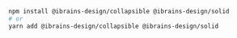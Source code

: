 ```bash
npm install @ibrains-design/collapsible @ibrains-design/solid
# or
yarn add @ibrains-design/collapsible @ibrains-design/solid
```
